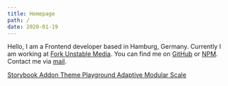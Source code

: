 ```yaml
---
title: Homepage
path: /
date: 2020-01-19
---
```



<Seo title="Homepage" />

Hello, I am a Frontend developer based in Hamburg, Germany. Currently I am working at [Fork Unstable Media](https://www.fork.de/).
You can find me on [GitHub](https://github.com/jeslage "GitHub profile") or [NPM](https://www.npmjs.com/~jeslage "NPM profile"). Contact me via [mail](mailto:hello@johanneseslage.de).

<ProjectList label="Latest websites">
  <ProjectItem
    link="https://www.pelicanbar.de"
    image="pelicanbar.png"
    label="Pelican Bar Hamburg"
    color="#4abbb7"
  />
  <ProjectItem
    link="https://www.quasthaus.de"
    image="quasthaus.png"
    label="Quasthaus"
    color="#7f97a2"
  />
  <ProjectItem
    link="http://www.berghuis.de"
    image="berghuis.png"
    label="Berghuis Kälberhandel"
    color="#39be58"
  />
  <ProjectItem
    link="http://www.annaangold.de"
    image="anna-angold.png"
    label="Anna Angold"
    color="#e2fe74"
  />
  <ProjectItem
    link="http://www.pauleslage.de"
    image="paul-eslage.png"
    label="Paul Eslage"
    color="#ff7a5b"
  />
</ProjectList>

<ProjectList label="Worked on at Fork Unstable Media">
  <ProjectItem
    link="https://www.umlaut.com"
    image="umlaut.png"
    label="Umlaut"
    color="linear-gradient(to bottom, rgb(255, 220, 0), rgb(212, 1, 21) 20%, rgb(164, 35, 132) 40%, rgb(53, 42, 132) 60%, rgb(0, 153, 147) 87%, rgb(161, 198, 50))"
  />
  <ProjectItem
    link="https://www.futurium.de"
    image="futurium.png"
    label="Futurium Berlin"
    color="#1d266a"
  />
  <ProjectItem
    link="https://www.magenta-musik-360.de"
    image="magenta-musik-360.png"
    label="Magenta Musik 360"
    color="#6f003a"
  />
</ProjectList>

<ProjectList label="Small side Projects">
  <ProjectItem
    link="https://lorem-ipsum-generator.johanneseslage.now.sh"
    image="lorem-ipsum-generator.png"
    label="Lorem Ipsum Generator"
    color="#2f2f2f"
/>

  <ProjectItem
    link="https://loremipsumgame.netlify.com"
    image="lorem-ipsum-game.png"
    label="Lorem Ipsum Game"
    color="red"
  />
  <ProjectItem
    link="https://shortcut-game.netlify.com"
    image="shortcut-game.png"
    label="Shortcut Game"
    color="#323232"
  />
</ProjectList>

<ProjectList label="Open Source">
  <a
    href="https://github.com/jeslage/storybook-addon-theme-playground"
    target="_blank"
  >
    Storybook Addon Theme Playground
  </a>
  <a href="https://github.com/jeslage/adaptive-modular-scale" target="_blank">
    Adaptive Modular Scale
  </a>
</ProjectList>
